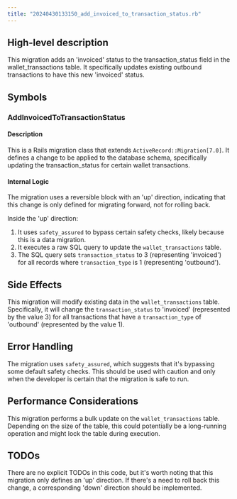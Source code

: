 ```yaml
---
title: "20240430133150_add_invoiced_to_transaction_status.rb"
---
```


## High-level description
This migration adds an 'invoiced' status to the transaction_status field in the wallet_transactions table. It specifically updates existing outbound transactions to have this new 'invoiced' status.

## Symbols

### AddInvoicedToTransactionStatus
#### Description
This is a Rails migration class that extends `ActiveRecord::Migration[7.0]`. It defines a change to be applied to the database schema, specifically updating the transaction_status for certain wallet transactions.

#### Internal Logic
The migration uses a reversible block with an 'up' direction, indicating that this change is only defined for migrating forward, not for rolling back.

Inside the 'up' direction:
1. It uses `safety_assured` to bypass certain safety checks, likely because this is a data migration.
2. It executes a raw SQL query to update the `wallet_transactions` table.
3. The SQL query sets `transaction_status` to 3 (representing 'invoiced') for all records where `transaction_type` is 1 (representing 'outbound').

## Side Effects
This migration will modify existing data in the `wallet_transactions` table. Specifically, it will change the `transaction_status` to 'invoiced' (represented by the value 3) for all transactions that have a `transaction_type` of 'outbound' (represented by the value 1).

## Error Handling
The migration uses `safety_assured`, which suggests that it's bypassing some default safety checks. This should be used with caution and only when the developer is certain that the migration is safe to run.

## Performance Considerations
This migration performs a bulk update on the `wallet_transactions` table. Depending on the size of the table, this could potentially be a long-running operation and might lock the table during execution.

## TODOs
There are no explicit TODOs in this code, but it's worth noting that this migration only defines an 'up' direction. If there's a need to roll back this change, a corresponding 'down' direction should be implemented.